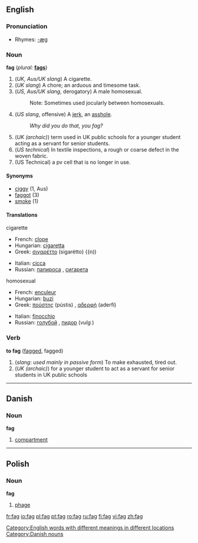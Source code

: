 ==English==

===Pronunciation===
*Rhymes: [[Rhymes:English:-æɡ|-æɡ]]

===Noun===
'''fag'''  (''plural:'' '''[[fags]]''')
# (''UK, Aus/UK slang'') A cigarette.
# (''UK slang'') A chore; an arduous and timesome task.
# (''US, Aus/UK slang'', derogatory) A male homosexual.
#:Note: Sometimes used jocularly between homosexuals.
# (''US slang'', offensive) A [[jerk]], an [[asshole]].
#: ''Why did you do that, you fag?''
# (''UK (archaic)'') term used in UK public schools for a younger student acting as a servant for senior students.
# (''US technical'') In textile inspections, a rough or coarse defect in the woven fabric.
#(US Technical) a pv cell that is no longer in use.

====Synonyms====
*[[ciggy]] (1, Aus)
*[[faggot]] (3)
*[[smoke]] (1)

====Translations====
;cigarette
{{top}}
*French: [[clope]] {{f}}
*Hungarian: [[cigaretta]]
*Greek: [[σιγαρέττο]] (sigarétto) {{n))
{{mid}}
*Italian: [[cicca]] {{f}}
*Russian: [[папироса]] {{f}}, [[сигарета]] {{f}}
{{bottom}}

;homosexual
{{top}}
*French: [[enculeur]] {{m}}
*Hungarian: [[buzi]]
*Greek: [[πούστης]] (pústis) {{m}}, [[αδερφή]] (aderfí) {{f}}
{{mid}}
*Italian: [[finocchio]] {{m}}
*Russian: [[голубой]] {{m}}, [[пидор]] (''vulg.'') {{m}}
{{bottom}}

===Verb===
'''to fag''' ([[fagged]], fagged)
# (''slang'': ''used mainly in passive form'') To make exhausted, tired out.
# (''UK (archaic)'') for a younger student to act as a servant for senior students in UK public schools

[[Category:English words with different meanings in different locations]]


----

==Danish==

===Noun===
'''fag'''

# [[compartment]]

----

==Polish==

===Noun===
'''fag''' {{m}}

# [[phage]]

[[Category:Danish nouns]]

[[fr:fag]]
[[io:fag]]
[[pl:fag]]
[[pt:fag]]
[[ro:fag]]
[[ru:fag]]
[[fi:fag]]
[[vi:fag]]
[[zh:fag]]